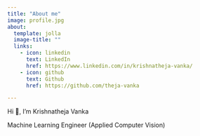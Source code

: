 ```yaml
---
title: "About me"
image: profile.jpg
about:
  template: jolla
  image-title: ""
  links:
    - icon: linkedin
      text: LinkedIn
      href: https://www.linkedin.com/in/krishnatheja-vanka/
    - icon: github
      text: Github
      href: https://github.com/theja-vanka

---
```


Hi 👋, I'm Krishnatheja Vanka \

Machine Learning Engineer (Applied Computer Vision)